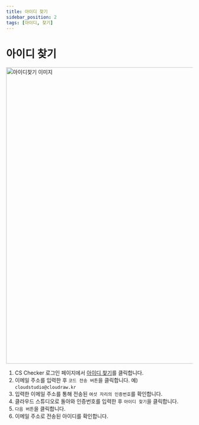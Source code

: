 ```yaml
---
title: 아이디 찾기
sidebar_position: 2
tags: [아이디, 찾기]
---
```



# 아이디 찾기

<img width="800" src={findId} alt="아이디찾기 이미지" />

1. CS Checker 로그인 페이지에서 [아이디 찾기](https://compliance-test.cstudio.app/forgot/id)를 클릭합니다.
2. 이메일 주소를 입력한 후 `코드 전송 버튼`을 클릭합니다. 예) `cloudstudio@cloudraw.kr`
3. 입력한 이메일 주소를 통해 전송된 `여섯 자리의 인증번호`를 확인합니다.
4. 클라우드 스튜디오로 돌아와 인증번호를 입력한 후 `아이디 찾기`을 클릭합니다.
5. `다음 버튼`을 클릭합니다.
6. 이메일 주소로 전송된 아이디를 확인합니다.

<p>&nbsp;</p>
